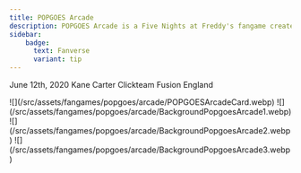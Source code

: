 ```yaml
---
title: POPGOES Arcade
description: POPGOES Arcade is a Five Nights at Freddy's fangame created by Kane Carter
sidebar:
    badge:
      text: Fanverse
      variant: tip
---
```



<CardGrid>
    <Card title='Release Date' icon='rocket'>
        June 12th, 2020
    </Card>
    <Card title='Developer' icon='laptop'>
        Kane Carter
    </Card>
    <Card title='Game Engine' icon='puzzle'>
        Clickteam Fusion
    </Card>
    <Card title='Country of Origin' icon='information'>
        England
    </Card>
</CardGrid>

<LinkCard
        title="Get it"
        href="https://store.steampowered.com/app/1986840/POPGOES_Arcade/"  
        description="'POPGOES Arcade' on Steam"  
    />

<CardGrid>
    <Card>
        ![](/src/assets/fangames/popgoes/arcade/POPGOESArcadeCard.webp)
    </Card>
    <Card>
        ![](/src/assets/fangames/popgoes/arcade/BackgroundPopgoesArcade1.webp)
    </Card>
    <Card>
        ![](/src/assets/fangames/popgoes/arcade/BackgroundPopgoesArcade2.webp)
    </Card>
    <Card>
        ![](/src/assets/fangames/popgoes/arcade/BackgroundPopgoesArcade3.webp)
    </Card>
</CardGrid>